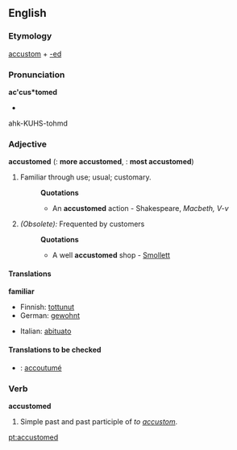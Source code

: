==English==

===Etymology===
[[accustom]] + [[-ed]]

===Pronunciation===
'''ac'cus*tomed'''
*{{audio|En-ca-accustomed.ogg|Audio (CA)}}
ahk-KUHS-tohmd

===Adjective===
'''accustomed'''  ({{compar}}: '''more accustomed''', {{superl}}: '''most accustomed''')

#Familiar through use; usual; customary. 
#:'''Quotations'''
#:*An '''accustomed''' action - Shakespeare, ''Macbeth, V-v''
#''(Obsolete):'' Frequented by customers
#:'''Quotations'''
#:*A well '''accustomed''' shop - [[Smollett]]

====Translations====
'''familiar'''
{{top}}
*Finnish: [[tottunut]]
*German: [[gewohnt]]
{{mid}}
*Italian: [[abituato]]
{{bottom}}

====Translations to be checked====
{{checktrans}}
*{{ttbc|French}}: [[accoutumé]]

===Verb===
'''accustomed'''
# Simple past and past participle of ''to [[accustom]]''.

[[pt:accustomed]]